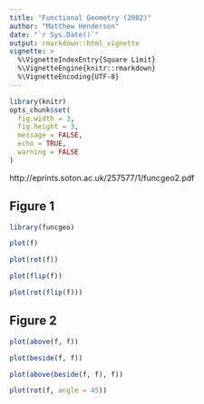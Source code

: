 ```yaml
---
title: "Functional Geometry (2002)"
author: "Matthew Henderson"
date: "`r Sys.Date()`"
output: rmarkdown::html_vignette
vignette: >
  %\VignetteIndexEntry{Square Limit}
  %\VignetteEngine{knitr::rmarkdown}
  %\VignetteEncoding{UTF-8}
---
```


```r
library(knitr)
opts_chunk$set(
  fig.width = 3,
  fig.height = 3,
  message = FALSE,
  echo = TRUE,
  warning = FALSE
)
```

http://eprints.soton.ac.uk/257577/1/funcgeo2.pdf

## Figure 1

```r
library(funcgeo)

plot(f)
```

```r
plot(rot(f))
```

```r
plot(flip(f))
```

```r
plot(rot(flip(f)))
```

## Figure 2

```r
plot(above(f, f))
```

```r
plot(beside(f, f))
```

```r
plot(above(beside(f, f), f))
```

```r
plot(rot(f, angle = 45))
```
